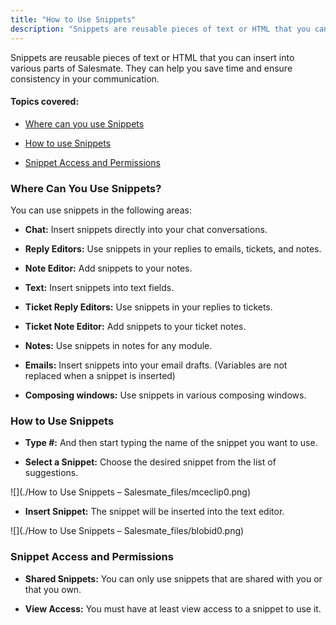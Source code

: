 ```yaml
---
title: "How to Use Snippets"
description: "Snippets are reusable pieces of text or HTML that you can insert into various parts of Salesmate. They can help you save time and ensure consistency i..."
---
```


Snippets are reusable pieces of text or HTML that you can insert into various parts of Salesmate. They can help you save time and ensure consistency in your communication.
#### **Topics covered:**
*   [Where can you use Snippets](https://support.salesmate.io/hc/en-us/articles/40451960520217-How-to-Use-Snippets#h_01JDQ0JBJ95YXJ5SK7AVWSXWXD)

*   [How to use Snippets](https://support.salesmate.io/hc/en-us/articles/40451960520217-How-to-Use-Snippets#h_01JDQ0JBJ95YXJ5SK7AVWSXWXD)

*   [Snippet Access and Permissions](https://support.salesmate.io/hc/en-us/articles/40451960520217-How-to-Use-Snippets#01JDSA3YKWG9Y5AJZ06XD2ZVHV)


### Where Can You Use Snippets?

You can use snippets in the following areas:


* **Chat:** Insert snippets directly into your chat conversations.

* **Reply Editors:** Use snippets in your replies to emails, tickets, and notes.

* **Note Editor:** Add snippets to your notes.

* **Text:** Insert snippets into text fields.

* **Ticket Reply Editors:** Use snippets in your replies to tickets.

* **Ticket Note Editor:** Add snippets to your ticket notes.

* **Notes:** Use snippets in notes for any module.

* **Emails:** Insert snippets into your email drafts. (Variables are not replaced when a snippet is inserted)

* **Composing windows:** Use snippets in various composing windows.
### **How to Use Snippets**
* **Type #:** And then start typing the name of the snippet you want to use.

* **Select a Snippet:** Choose the desired snippet from the list of suggestions.

![](./How to Use Snippets – Salesmate_files/mceclip0.png)


* **Insert Snippet:** The snippet will be inserted into the text editor.

![](./How to Use Snippets – Salesmate_files/blobid0.png)


### Snippet Access and Permissions


* **Shared Snippets:** You can only use snippets that are shared with you or that you own.

* **View Access:** You must have at least view access to a snippet to use it.
